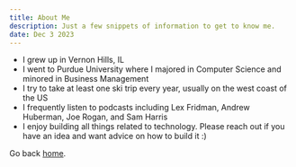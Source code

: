 ```yaml
---
title: About Me
description: Just a few snippets of information to get to know me.
date: Dec 3 2023
---
```


- I grew up in Vernon Hills, IL
- I went to Purdue University where I majored in Computer Science and minored in Business Management        
- I try to take at least one ski trip every year, usually on the west coast of the US
- I frequently listen to podcasts including Lex Fridman, Andrew Huberman, Joe Rogan, and Sam Harris
- I enjoy building all things related to technology. Please reach out if you have an idea and want advice on how to build it :)
        
Go back [home](/).

